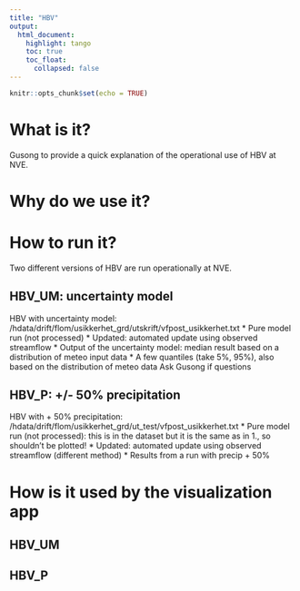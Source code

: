 ```yaml
---
title: "HBV"
output: 
  html_document:
    highlight: tango
    toc: true
    toc_float:
      collapsed: false
---
```


```r
knitr::opts_chunk$set(echo = TRUE)
```


# What is it?

Gusong to provide a quick explanation of the operational use of HBV at NVE.

# Why do we use it?


# How to run it?

Two different versions of HBV are run operationally at NVE.

## HBV_UM: uncertainty model

HBV with uncertainty model: /hdata/drift/flom/usikkerhet_grd/utskrift/vfpost_usikkerhet.txt 
 * Pure model run (not processed)
 * Updated: automated update using observed streamflow
 * Output of the uncertainty model: median result based on a distribution of meteo input data
 * A few quantiles (take 5%, 95%), also based on the distribution of meteo data
Ask Gusong if questions

## HBV_P: +/- 50% precipitation

HBV with + 50% precipitation: /hdata/drift/flom/usikkerhet_grd/ut_test/vfpost_usikkerhet.txt
 * Pure model run (not processed): this is in the dataset but it is the same as in 1., so shouldn't be plotted!
 * Updated: automated update using observed streamflow (different method)
 * Results from a run with precip + 50%

# How is it used by the visualization app

## HBV_UM

## HBV_P


